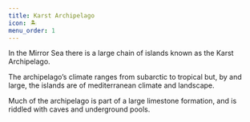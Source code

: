 ```yaml
---
title: Karst Archipelago
icon: 🏝
menu_order: 1
---
```


In the Mirror Sea there is a large chain of islands known as the Karst Archipelago.

The archipelago’s climate ranges from subarctic to tropical but, by and large, the islands are of mediterranean climate and landscape.

Much of the archipelago is part of a large limestone formation, and is riddled with caves and underground pools.
